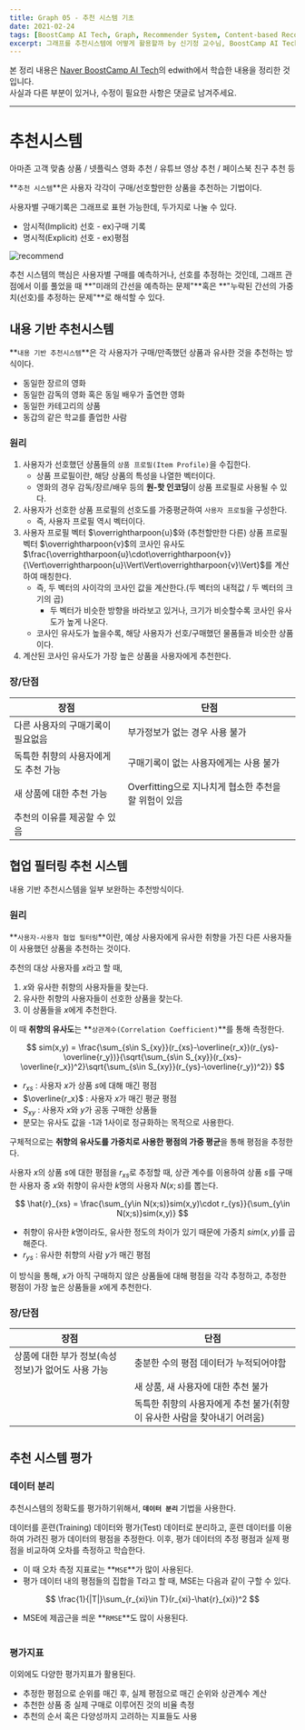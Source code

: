 ```yaml
---
title: Graph 05 - 추천 시스템 기초
date: 2021-02-24
tags: [BoostCamp AI Tech, Graph, Recommender System, Content-based Recommender System, 내용기반 추천시스템, Collaborative Filtering Recommender System, 협업필터링기반 추천시스템]
excerpt: 그래프를 추천시스템에 어떻게 활용할까 by 신기정 교수님, BoostCamp AI Tech 5주차
---
```

본 정리 내용은 [Naver BoostCamp AI Tech](https://boostcamp.connect.or.kr/)의 edwith에서 학습한 내용을 정리한 것입니다.  
사실과 다른 부분이 있거나, 수정이 필요한 사항은 댓글로 남겨주세요.

---

# 추천시스템

아마존 고객 맞춤 상품 / 넷플릭스 영화 추천 / 유튜브 영상 추천 / 페이스북 친구 추천 등

**`추천 시스템`**은 사용자 각각이 구매/선호할만한 상품을 추천하는 기법이다.

사용자별 구매기록은 그래프로 표현 가능한데, 두가지로 나눌 수 있다.

- 암시적(Implicit) 선호 - ex)구매 기록
- 명시적(Explicit) 선호 - ex)평점

![recommend](./img/graph/recommend.png)

추천 시스템의 핵심은 사용자별 구매를 예측하거나, 선호를 추정하는 것인데, 그래프 관점에서 이를 풀었을 때 **"미래의 간선을 예측하는 문제"**혹은 **"누락된 간선의 가중치(선호)를 추정하는 문제"**로 해석할 수 있다.

## 내용 기반 추천시스템

**`내용 기반 추천시스템`**은 각 사용자가 구매/만족했던 상품과 유사한 것을 추천하는 방식이다.

- 동일한 장르의 영화
- 동일한 감독의 영화 혹은 동일 배우가 출연한 영화
- 동일한 카테고리의 상품
- 동갑의 같은 학교를 졸업한 사람

### 원리

1. 사용자가 선호했던 상품들의 `상품 프로필(Item Profile)`을 수집한다.
    - 상품 프로필이란, 해당 상품의 특성을 나열한 벡터이다.
    - 영화의 경우 감독/장르/배우 등의 **원-핫 인코딩**이 상품 프로필로 사용될 수 있다.
2. 사용자가 선호한 상품 프로필의 선호도를 가중평균하여 `사용자 프로필`을 구성한다.
    - 즉, 사용자 프로필 역시 벡터이다.
3. 사용자 프로필 벡터 $\overrightharpoon{u}$와 (추천할만한 다른) 상품 프로필 벡터 $\overrightharpoon{v}$의 코사인 유사도 $\frac{\overrightharpoon{u}\cdot\overrightharpoon{v}}{\Vert\overrightharpoon{u}\Vert\Vert\overrightharpoon{v}\Vert}$를 계산하여 매칭한다.
    - 즉, 두 벡터의 사이각의 코사인 값을 계산한다.(두 벡터의 내적값 / 두 벡터의 크기의 곱)
        - 두 벡터가 비슷한 방향을 바라보고 있거나, 크기가 비슷할수록 코사인 유사도가 높게 나온다.
    - 코사인 유사도가 높을수록, 해당 사용자가 선호/구매했던 물품들과 비슷한 상품이다.
4. 계산된 코사인 유사도가 가장 높은 상품을 사용자에게 추천한다.

### 장/단점

| 장점                                 | 단점                                                  |
| ------------------------------------ | ----------------------------------------------------- |
| 다른 사용자의 구매기록이 필요없음    | 부가정보가 없는 경우 사용 불가                        |
| 독특한 취향의 사용자에게도 추천 가능 | 구매기록이 없는 사용자에게는 사용 불가                |
| 새 상품에 대한 추천 가능             | Overfitting으로 지나치게 협소한 추천을 할 위험이 있음 |
| 추천의 이유를 제공할 수 있음         |                                                       |



## 협업 필터링 추천 시스템

내용 기반 추천시스템을 일부 보완하는 추천방식이다.

### 원리

**`사용자-사용자 협업 필터링`**이란, 예상 사용자에게 유사한 취향을 가진 다른 사용자들이 사용했던 상품을 추천하는 것이다.

 추천의 대상 사용자를 $x$라고 할 때,

1. $x$와 유사한 취향의 사용자들을 찾는다.
2. 유사한 취향의 사용자들이 선호한 상품을 찾는다.
3. 이 상품들을 $x$에게 추천한다.

이 때 **취향의 유사도**는 **`상관계수(Correlation Coefficient)`**를 통해 측정한다.

$$
sim(x,y) = \frac{\sum_{s\in S_{xy}}(r_{xs}-\overline{r_x})(r_{ys}-\overline{r_y})}{\sqrt{\sum_{s\in S_{xy}}(r_{xs}-\overline{r_x})^2}\sqrt{\sum_{s\in S_{xy}}(r_{ys}-\overline{r_y})^2}}
$$

- $r_{xs}$ : 사용자 $x$가 상품 $s$에 대해 매긴 평점
- $\overline{r_x}$ : 사용자 $x$가 매긴 평균 평점
- $S_{xy}$ : 사용자 $x$와 $y$가 공동 구매한 상품들
- 분모는 유사도 값을 -1과 1사이로 정규화하는 목적으로 사용한다.

구체적으로는 **취향의 유사도를 가중치로 사용한 평점의 가중 평균**을 통해 평점을 추정한다.

사용자 $x$의 상품 $s$에 대한 평점을 $r_{xs}$로 추정할 때, 상관 계수를 이용하여 상품 $s$를 구매한 사용자 중 $x$와 취향이 유사한 $k$명의 사용자 $N(x;s)$를 뽑는다.

$$
\hat{r}_{xs} = \frac{\sum_{y\in N(x;s)}sim(x,y)\cdot r_{ys}}{\sum_{y\in N(x;s)}sim(x,y)}
$$

- 취향이 유사한 $k$명이라도, 유사한 정도의 차이가 있기 때문에 가중치 $sim(x,y)$를 곱해준다.
- $r_{ys}$ : 유사한 취향의 사람 $y$가 매긴 평점

이 방식을 통해, $x$가 아직 구매하지 않은 상품들에 대해 평점을 각각 추정하고, 추정한 평점이 가장 높은 상품들을 $x$에게 추천한다.

### 장/단점


| 장점                                                | 단점                                                         |
| --------------------------------------------------- | ------------------------------------------------------------ |
| 상품에 대한 부가 정보(속성 정보)가 없어도 사용 가능 | 충분한 수의 평점 데이터가 누적되어야함                       |
|                                                     | 새 상품, 새 사용자에 대한 추천 불가                          |
|                                                     | 독특한 취향의 사용자에게 추천 불가(취향이 유사한 사람을 찾아내기 어려움) |



#

## 추천 시스템 평가

### 데이터 분리

추천시스템의 정확도를 평가하기위해서, **`데이터 분리`** 기법을 사용한다.

데이터를 훈련(Training) 데이터와 평가(Test) 데이터로 분리하고, 훈련 데이터를 이용하여 가려진 평가 데이터의 평점을 추정한다. 이후, 평가 데이터의 추정 평점과 실제 평점을 비교하여 오차를 측정하고 학습한다.

- 이 때 오차 측정 지표로는 **`MSE`**가 많이 사용된다.
- 평가 데이터 내의 평점들의 집합을 T라고 할 때, MSE는 다음과 같이 구할 수 있다.

$$
\frac{1}{|T|}\sum_{r_{xi}\in T}(r_{xi}-\hat{r}_{xi})^2
$$

- MSE에 제곱근을 씌운 **`RMSE`**도 많이 사용된다.

#

### 평가지표

이외에도 다양한 평가지표가 활용된다.

- 추정한 평점으로 순위를 매긴 후, 실제 평점으로 매긴 순위와 상관계수 계산
- 추천한 상품 중 실제 구매로 이루어진 것의 비율 측정
- 추천의 순서 혹은 다양성까지 고려하는 지표들도 사용